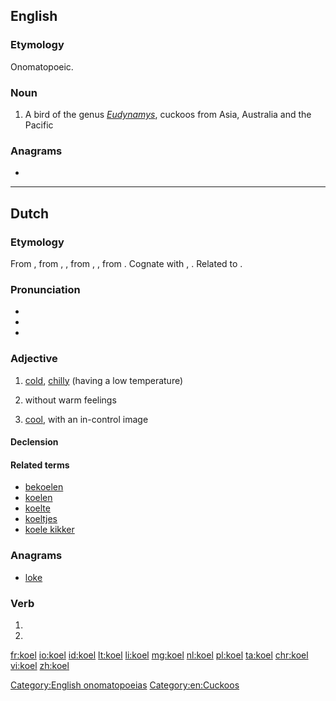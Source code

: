 ==English==
{{wikipedia}}

===Etymology===
Onomatopoeic.[[Category:English onomatopoeias]]

===Noun===
{{en-noun}}

# A bird of the genus ''[[Eudynamys]]'', cuckoos from Asia, Australia and the Pacific
<!--very melodious voice. (In India, the word "koel" is synonymous to "nightingale")-->
[[Category:en:Cuckoos]]

===Anagrams===
* {{l|en|loke}}

----

==Dutch==

===Etymology===
{{PIE root|nl|gel}}
From {{inh|nl|dum|coel}}, from {{inh|nl|odt|cuol}}, {{m|odt|*kuol||cool, fresh}}, from {{inh|nl|gem-pro|*kōlaz}}, {{m|gem-pro|*kōlijaz||cool}}, from {{der|nl|ine-pro|*gel-||cold}}. Cognate with {{etyl|en|-}} {{m|en|cool}}, {{etyl|de|-}} {{m|de|kühl||cool}}. Related to {{l|nl|koud}}.

===Pronunciation===
* {{rhymes|ul|lang=nl}}
* {{audio|Nl-koel.ogg|Audio|lang=nl}}
* {{homophones|cool|lang=nl}}

===Adjective===
{{nl-adj}}

# {{label|nl|literally}} [[cold]], [[chilly]] (having a low temperature)
# {{label|nl|figuratively}} without warm feelings
# {{label|nl|figuratively}} [[cool]], with an in-control image

====Declension====
{{nl-decl-adj}}

====Related terms====
* [[bekoelen]]
* [[koelen]]
* [[koelte]]
* [[koeltjes]]
* [[koele kikker]]

===Anagrams===
* [[loke#Dutch|loke]]

===Verb===
{{nl-verb-form}}

# {{nl-verb form of|p=1|n=sg|t=pres|m=ind|koelen}}
# {{nl-verb form of|m=imp|koelen}}

[[fr:koel]]
[[io:koel]]
[[id:koel]]
[[lt:koel]]
[[li:koel]]
[[mg:koel]]
[[nl:koel]]
[[pl:koel]]
[[ta:koel]]
[[chr:koel]]
[[vi:koel]]
[[zh:koel]]